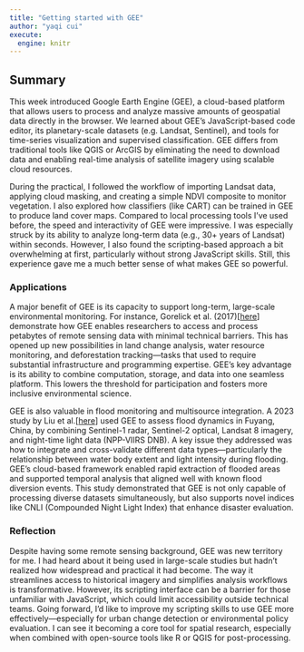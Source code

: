 ---
title: "Getting started with GEE"
author: "yaqi cui"
execute:
  engine: knitr
---

## **Summary**

This week introduced Google Earth Engine (GEE), a cloud-based platform that allows users to process and analyze massive amounts of geospatial data directly in the browser. We learned about GEE’s JavaScript-based code editor, its planetary-scale datasets (e.g. Landsat, Sentinel), and tools for time-series visualization and supervised classification. GEE differs from traditional tools like QGIS or ArcGIS by eliminating the need to download data and enabling real-time analysis of satellite imagery using scalable cloud resources.

During the practical, I followed the workflow of importing Landsat data, applying cloud masking, and creating a simple NDVI composite to monitor vegetation. I also explored how classifiers (like CART) can be trained in GEE to produce land cover maps. Compared to local processing tools I’ve used before, the speed and interactivity of GEE were impressive. I was especially struck by its ability to analyze long-term data (e.g., 30+ years of Landsat) within seconds. However, I also found the scripting-based approach a bit overwhelming at first, particularly without strong JavaScript skills. Still, this experience gave me a much better sense of what makes GEE so powerful.

### **Applications**

A major benefit of GEE is its capacity to support long-term, large-scale environmental monitoring. For instance, Gorelick et al. (2017)\[[here](https://doi.org/10.1016/j.rse.2017.06.031)\] demonstrate how GEE enables researchers to access and process petabytes of remote sensing data with minimal technical barriers. This has opened up new possibilities in land change analysis, water resource monitoring, and deforestation tracking—tasks that used to require substantial infrastructure and programming expertise. GEE’s key advantage is its ability to combine computation, storage, and data into one seamless platform. This lowers the threshold for participation and fosters more inclusive environmental science.

GEE is also valuable in flood monitoring and multisource integration. A 2023 study by Liu et al.\[[here](https://www.ygxb.ac.cn/en/article/doi/10.11834/jrs.20221063)\] used GEE to assess flood dynamics in Fuyang, China, by combining Sentinel-1 radar, Sentinel-2 optical, Landsat 8 imagery, and night-time light data (NPP-VIIRS DNB). A key issue they addressed was how to integrate and cross-validate different data types—particularly the relationship between water body extent and light intensity during flooding. GEE’s cloud-based framework enabled rapid extraction of flooded areas and supported temporal analysis that aligned well with known flood diversion events. This study demonstrated that GEE is not only capable of processing diverse datasets simultaneously, but also supports novel indices like CNLI (Compounded Night Light Index) that enhance disaster evaluation.

### **Reflection**

Despite having some remote sensing background, GEE was new territory for me. I had heard about it being used in large-scale studies but hadn’t realized how widespread and practical it had become. The way it streamlines access to historical imagery and simplifies analysis workflows is transformative. However, its scripting interface can be a barrier for those unfamiliar with JavaScript, which could limit accessibility outside technical teams. Going forward, I’d like to improve my scripting skills to use GEE more effectively—especially for urban change detection or environmental policy evaluation. I can see it becoming a core tool for spatial research, especially when combined with open-source tools like R or QGIS for post-processing.
